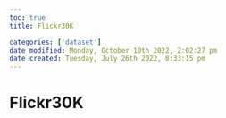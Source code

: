 ```yaml
---
toc: true
title: Flickr30K

categories: ['dataset']
date modified: Monday, October 10th 2022, 2:02:27 pm
date created: Tuesday, July 26th 2022, 8:33:15 pm
---
```


# Flickr30K



